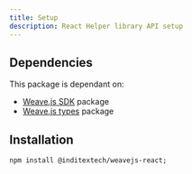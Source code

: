 ```yaml
---
title: Setup
description: React Helper library API setup
---
```


## Dependencies

This package is dependant on:

- [Weave.js SDK](/docs/sdk) package
- [Weave.js types](/docs/types) package

## Installation

```shell
npm install @inditextech/weavejs-react;
```
